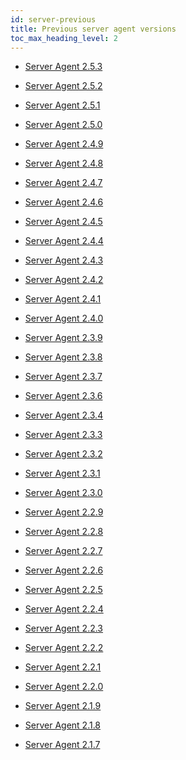 ```yaml
---
id: server-previous
title: Previous server agent versions
toc_max_heading_level: 2
---
```


- [Server Agent 2.5.3](server-2_5_3)

- [Server Agent 2.5.2](server-2_5_2)

- [Server Agent 2.5.1](server-2_5_1)

- [Server Agent 2.5.0](server-2_5_0)

- [Server Agent 2.4.9](server-2_4_9)

- [Server Agent 2.4.8](server-2_4_8)

- [Server Agent 2.4.7](server-2_4_7)

- [Server Agent 2.4.6](server-2_4_6)

- [Server Agent 2.4.5](server-2_4_5)

- [Server Agent 2.4.4](server-2_4_4)

- [Server Agent 2.4.3](server-2_4_3)

- [Server Agent 2.4.2](server-2_4_2)

- [Server Agent 2.4.1](server-2_4_1)

- [Server Agent 2.4.0](server-2_4_0)

- [Server Agent 2.3.9](server-2_3_9)

- [Server Agent 2.3.8](server-2_3_8)

- [Server Agent 2.3.7](server-2_3_7)

- [Server Agent 2.3.6](server-2_3_6)

- [Server Agent 2.3.4](server-2_3_4)

- [Server Agent 2.3.3](server-2_3_3)

- [Server Agent 2.3.2](server-2_3_2)

- [Server Agent 2.3.1](server-2_3_1)

- [Server Agent 2.3.0](server-2_3_0)

- [Server Agent 2.2.9](server-2_2_9)

- [Server Agent 2.2.8](server-2_2_8)

- [Server Agent 2.2.7](server-2_2_7)

- [Server Agent 2.2.6](server-2_2_6)

- [Server Agent 2.2.5](server-2_2_5)

- [Server Agent 2.2.4](server-2_2_4)

- [Server Agent 2.2.3](server-2_2_3)

- [Server Agent 2.2.2](server-2_2_2)

- [Server Agent 2.2.1](server-2_2_1)

- [Server Agent 2.2.0](server-2_2_0)

- [Server Agent 2.1.9](server-2_1_9)

- [Server Agent 2.1.8](server-2_1_8)

- [Server Agent 2.1.7](server-2_1_7)
